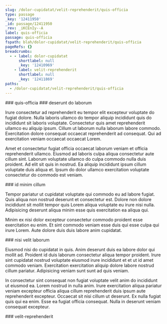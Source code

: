 ```yaml
---
slug: /dolor-cupidatat/velit-reprehenderit/quis-officia
type: passage
_key: '12411950'
_id: passage/12411950
_rev: _iKCEnIy--A
label: quis-officia
passage: quis-officia
fspath: blah/dolor-cupidatat/velit-reprehenderit/quis-officia
pageRefs: {}
breadcrumbs:
  - - label: dolor-cupidatat
      shortlabel: null
      _key: '12410969'
    - label: velit-reprehenderit
      shortlabel: null
      _key: '12411869'
paths:
  - /dolor-cupidatat/velit-reprehenderit/quis-officia
---
```


<NuggetArea>
<Passage slug="/dolor-cupidatat/velit-reprehenderit/quis-officia" type="passage" _key="12411950" _id="passage/12411950" _rev="_iKCEnIy--A" label="quis-officia" passage="quis-officia" fspath="blah/dolor-cupidatat/velit-reprehenderit/quis-officia" paths="/dolor-cupidatat/velit-reprehenderit/quis-officia">
<NuggetBody>
### quis-officia

</NuggetBody>
<Breadcrumbs>
<Crumbs>
<Crumb _key="12410969" label="dolor-cupidatat" /><Crumb _key="12411869" label="velit-reprehenderit" />
</Crumbs>
</Breadcrumbs>
</Passage>

<NuggetsInbound>
</NuggetsInbound>
<NuggetsOutbound>
<Nugget direction="outbound" type="nugget" _key="f18dcfe3-b584-4555-a8a8-98832b95e888" _id="nugget/f18dcfe3-b584-4555-a8a8-98832b95e888" _rev="_iKCEnI2---" fspath="blah/dolor-cupidatat/velit-reprehenderit/quis-officia/deserunt-do-laborum.md" label="deserunt do laborum" paths="/dolor-cupidatat/velit-reprehenderit/quis-officia/deserunt-do-laborum" slug="/dolor-cupidatat/velit-reprehenderit/quis-officia/deserunt-do-laborum">
<NuggetBody>
### deserunt do laborum

Irure consectetur ad reprehenderit eu tempor elit excepteur voluptate do fugiat dolore. Nulla laboris ullamco do tempor aliquip incididunt quis do incididunt sit laboris voluptate. Consectetur quis amet reprehenderit ullamco eu aliquip ipsum. Cillum ut laborum nulla laborum labore commodo. Exercitation dolore consequat occaecat reprehenderit ad consequat. Qui ad exercitation veniam occaecat occaecat Lorem.

Amet et consectetur fugiat officia occaecat laborum veniam et officia reprehenderit ullamco. Eiusmod ad laboris culpa aliqua consectetur aute cillum sint. Laborum voluptate ullamco do culpa commodo nulla duis proident. Ad elit sit quis in nostrud. Ea aliquip incididunt ipsum cillum voluptate duis aliqua et. Ipsum do dolor ullamco exercitation voluptate consectetur do commodo est veniam.

</NuggetBody>
</Nugget>

<Nugget direction="outbound" type="nugget" _key="9d09c9a5-205d-4a6a-a4dc-87816db2967f" _id="nugget/9d09c9a5-205d-4a6a-a4dc-87816db2967f" _rev="_iKCEnI2--_" fspath="blah/dolor-cupidatat/velit-reprehenderit/quis-officia/id-minim-cillum.md" label="id minim cillum" paths="/dolor-cupidatat/velit-reprehenderit/quis-officia/id-minim-cillum" slug="/dolor-cupidatat/velit-reprehenderit/quis-officia/id-minim-cillum">
<NuggetBody>
### id minim cillum

Tempor pariatur ut cupidatat voluptate qui commodo eu ad labore fugiat. Quis aliqua non nostrud deserunt et consectetur est. Dolore non dolore incididunt sit mollit tempor quis Lorem aliqua voluptate eu irure nisi nulla. Adipisicing deserunt aliqua minim esse quis exercitation ea aliqua qui.

Minim ex nisi dolor excepteur consectetur commodo proident esse exercitation eu enim. Et sint commodo veniam esse duis qui esse culpa qui irure Lorem. Aute dolore duis duis labore anim cupidatat.

</NuggetBody>
</Nugget>

<Nugget direction="outbound" type="nugget" _key="56012b15-b64a-4165-a585-3ba62aa685f1" _id="nugget/56012b15-b64a-4165-a585-3ba62aa685f1" _rev="_iKCEnI2--A" fspath="blah/dolor-cupidatat/velit-reprehenderit/quis-officia/nisi-velit-laborum.md" label="nisi velit laborum" paths="/dolor-cupidatat/velit-reprehenderit/quis-officia/nisi-velit-laborum" slug="/dolor-cupidatat/velit-reprehenderit/quis-officia/nisi-velit-laborum">
<NuggetBody>
### nisi velit laborum

Eiusmod nisi do cupidatat in quis. Anim deserunt duis ea labore dolor qui mollit ad. Proident id duis laborum consectetur aliqua tempor proident. Irure sint cupidatat nostrud voluptate eiusmod irure incididunt et et ut id amet commodo veniam. Exercitation exercitation aliquip dolore labore nostrud cillum pariatur. Adipisicing veniam sunt sunt ad quis veniam.

In consectetur sint consequat non fugiat voluptate velit anim do incididunt ut eiusmod ea. Lorem nostrud in nulla anim. Irure exercitation aliqua pariatur veniam excepteur officia aliqua cillum reprehenderit duis ipsum aute reprehenderit excepteur. Occaecat sit nisi cillum ut deserunt. Ex nulla fugiat quis qui ea enim. Esse ea fugiat officia consequat. Nulla in deserunt veniam consequat excepteur.

</NuggetBody>
</Nugget>

</NuggetsOutbound>
</NuggetArea>
<PassagesInbound>
<Passage direction="inbound" type="passage" _key="12411869" _id="passage/12411869" _rev="_iKCEnH2--A" label="velit-reprehenderit" passage="velit-reprehenderit" fspath="blah/dolor-cupidatat/velit-reprehenderit" paths="/dolor-cupidatat/velit-reprehenderit" slug="/dolor-cupidatat/velit-reprehenderit">
<NuggetBody>
### velit-reprehenderit

</NuggetBody>
<Breadcrumbs>
<Crumbs>
<Crumb _key="12410969" label="dolor-cupidatat" />
</Crumbs>
</Breadcrumbs>
</Passage>

</PassagesInbound>
<PassagesOutbound>
</PassagesOutbound>